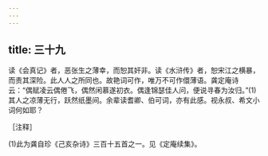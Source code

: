 ```yaml
---
---
---
```

title: 三十九
---




读《会真记》者，恶张生之薄幸，而恕其奸非。读《水浒传》者，恕宋江之横暴，而责其深险。此人人之所同也。故艳词可作，唯万不可作儇薄语。龚定庵诗云：“偶赋凌云偶倦飞，偶然闲慕遂初衣。偶逢锦瑟佳人问，便说寻春为汝归。”(1)其人之凉薄无行，跃然纸墨间。余辈读耆卿、伯可词，亦有此感。视永叔、希文小词何如耶？

［注释］

(1)此为龚自珍《己亥杂诗》三百十五首之一。见《定庵续集》。